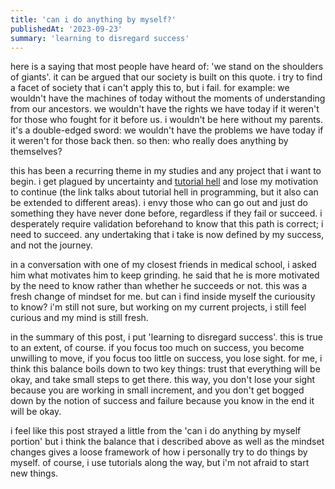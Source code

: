 ```yaml
---
title: 'can i do anything by myself?'
publishedAt: '2023-09-23'
summary: 'learning to disregard success'
---
```


here is a saying that most people have heard of: 'we stand on the shoulders of giants'. it can be argued that our society is built on this quote. i try to find a facet of society that i can't apply this to, but i fail. for example: we wouldn't have the machines of today without the moments of understanding from our ancestors. we wouldn't have the rights we have today if it weren't for those who fought for it before us. i wouldn't be here without my parents. it's a double-edged sword: we wouldn't have the problems we have today if it weren't for those back then. so then: who really does anything by themselves?

this has been a recurring theme in my studies and any project that i want to begin. i get plagued by uncertainty and [tutorial hell](https://www.wbscodingschool.com/blog/what-is-tutorial-hell-how-to-get-out/) and lose my motivation to continue (the link talks about tutorial hell in programming, but it also can be extended to different areas). i envy those who can go out and just do something they have never done before, regardless if they fail or succeed. i desperately require validation beforehand to know that this path is correct; i need to succeed. any undertaking that i take is now defined by my success, and not the journey.

in a conversation with one of my closest friends in medical school, i asked him what motivates him to keep grinding. he said that he is more motivated by the need to know rather than whether he succeeds or not. this was a fresh change of mindset for me. but can i find inside myself the curiousity to know? i'm still not sure, but working on my current projects, i still feel curious and my mind is still fresh.

in the summary of this post, i put 'learning to disregard success'. this is true to an extent, of course. if you focus too much on success, you become unwilling to move, if you focus too little on success, you lose sight. for me, i think this balance boils down to two key things: trust that everything will be okay, and take small steps to get there. this way, you don't lose your sight because you are working in small increment, and you don't get bogged down by the notion of success and failure because you know in the end it will be okay.

i feel like this post strayed a little from the 'can i do anything by myself portion' but i think the balance that i described above as well as the mindset changes gives a loose framework of how i personally try to do things by myself. of course, i use tutorials along the way, but i'm not afraid to start new things.